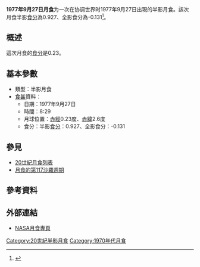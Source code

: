 {{Notability|time=2022-05-10T08:37:53+00:00}}
{{Infobox lunar eclipse
| date        = 1977年9月27日
| time        = 8:29
| nature     = 半影月食
| saros       = 117
| gamma           = 1.077
| magnitude      = 半影食分：0.927<br/>全影食分：-0.131
| par_duration   = 
| tot_duration    = 
| chart               = Lunar eclipse chart close-1977Sep27.png
}}
'''1977年9月27日月食'''为一次在协调世界时1977年9月27日出現的半影月食。該次月食半影[[食分|食分]]為0.927、全影食分為-0.131<ref name="nasa_catalog_list">{{cite web|url=http://eclipse.gsfc.nasa.gov/LEcat/LE1901-2000.html|title=Lunar Eclipses: 1901 to 2000|language=en|publisher=[[NASA|NASA]]|archiveurl=https://web.archive.org/web/20080331031357/http://eclipse.gsfc.nasa.gov/LEcat/LE1901-2000.html|archivedate=2008-03-31|deadurl=yes|accessdate=2016-09-10}}</ref>。

== 概述 ==
這次月食的[[食分|食分]]是0.23。

== 基本參數 ==
{{NoteUTC}}
* 類型：半影月食
*[[食甚|食甚]]資料：
** 日期：1977年9月27日
** 時間：8:29
** 月球位置：[[赤經|赤經]]0.23度、[[赤緯|赤緯]]2.6度
** 食分：半影[[食分|食分]]：0.927、全影食分：-0.131


== 參見 ==
{{portal box|天文學}}
* [[20世紀月食列表|20世紀月食列表]]
* [[月食的第117沙羅週期|月食的第117沙羅週期]]

== 參考資料 ==
{{reflist}}

== 外部連結 ==
* [http://eclipse.gsfc.nasa.gov/lunar.html NASA月食專頁]{{Wayback|url=http://eclipse.gsfc.nasa.gov/lunar.html |date=20181231235927 }}{{en icon}}
{{Lunar-eclipse-stub}}
{{月食}}

[[Category:20世紀半影月食|Category:20世紀半影月食]]
[[Category:1970年代月食|Category:1970年代月食]]
